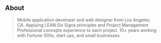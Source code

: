 ## About

> Mobile application developer and web designer from Los Angeles, CA. Applying LEAN Six Signa principles and Project Management Professional concepts experience to each project. 10+ years working with Fortune 500s, start ups, and small businesses.

